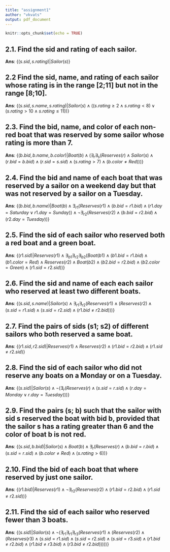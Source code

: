 ```yaml
---
title: "assignment1"
author: "vkvats"
output: pdf_document
---
```


```r
knitr::opts_chunk$set(echo = TRUE)
```

## 2.1. Find the sid and rating of each sailor.  

**Ans**: {$(s.sid, s.rating)| Sailor(s)$}  

## 2.2 Find the sid, name, and rating of each sailor whose rating is in the range [2;11] but not in the range [8;10].  

**Ans**: {$(s.sid, s.name, s.rating)| Sailor(s) \land ((s.rating \geq 2 \land s.rating < 8) \lor(s.rating > 10 \land s.rating\leq 11))$}  

## 2.3. Find the bid, name, and color of each non-red boat that was reserved by some sailor whose rating is more than 7.  

**Ans**: {$(b.bid, b.name, b.color) | Boat(b) \land (\exists_r \exists_s (Reserves(r) \land Sailor(s) \land (r.bid = b.bid) \land (r.sid = s.sid) \land (s.rating > 7) \land (b.color \neq Red)))$}  

## 2.4. Find the bid and name of each boat that was reserved by a sailor on a weekend day but that was not reserved by a sailor on a Tuesday.  

**Ans**: {$(b.bid, b.name) | Boat(b) \land \exists_{r1} (Reserves(r1) \land (b.bid = r1.bid) \land (r1.day = Saturday \lor r1.day = Sunday)) \land \neg\exists_{r2} (Reserves(r2) \land (b.bid = r2.bid) \land (r2.day = Tuesday))$}  

## 2.5. Find the sid of each sailor who reserved both a red boat and a green boat.  

**Ans**: {$(r1.sid) | Reserves(r1) \land \exists_{b1}\exists_{r2} \exists_{b2}( Boat(b1) \land (b1.bid = r1.bid ) \land (b1.color = Red) \land Reserves(r2) \land  Boat(b2) \land  (b2.bid = r2.bid ) \land (b2.color = Green) \land (r1.sid = r2.sid))$}  

## 2.6. Find the sid and name of each each sailor who reserved at least two different boats.  

**Ans**: {$(s.sid, s.name) | Sailor(s) \land \exists_{r1} \exists_{r2} (Reserves(r1) \land (Reserves(r2) \land (s.sid = r1.sid) \land (s.sid = r2.sid) \land (r1.bid \neq r2.bid)))$}  

## 2.7. Find the pairs of sids (s1; s2) of different sailors who both reserved a same boat. 

**Ans**: {$(r1.sid, r2.sid) | Reserves(r1) \land  Reserves(r2) \land (r1.bid = r2.bid) \land (r1.sid \neq r2.sid)$}  

## 2.8. Find the sid of each sailor who did not reserve any boats on a Monday or on a Tuesday.  

**Ans**: {$(s.sid) | Sailor(s) \land \neg(\exists_{r} (Reserves(r) \land (s.sid = r.sid) \land (r.day = Monday \lor r.day = Tuesday )))$}  

## 2.9. Find the pairs (s; b) such that the sailor with sid s reserved the boat with bid b, provided that the sailor s has a rating greater than 6 and the color of boat b is not red.  

**Ans**: {$(s.sid, b.bid) | Sailor(s) \land  Boat(b) \land \exists_r( Reserves(r) \land (b.bid = r.bid) \land ( s.sid = r.sid) \land (b.color \neq Red) \land (s.rating > 6))$}  

## 2.10. Find the bid of each boat that where reserved by just one sailor.  

**Ans**: {$(r1.bid) | Reserves(r1) \land \neg \exists_{r2}(Reserves(r2) \land (r1.bid = r2.bid) \land (r1.sid \ne r2.sid))$}  

## 2.11. Find the sid of each sailor who reserved fewer than 3 boats.  

**Ans**: {$(s.sid) | Sailor(s) \land \neg(\exists_{r1} \exists_{r1} \exists_{r3} (Reserves(r1) \land (Reserves(r2) \land  (Reserves(r3) \land (s.sid = r1.sid) \land (s.sid = r2.sid) \land (s.sid = r3.sid) \land (r1.bid \ne r2.bid) \land (r1.bid \ne r3.bid) \land (r3.bid \ne r2.bid)))))$}  





















